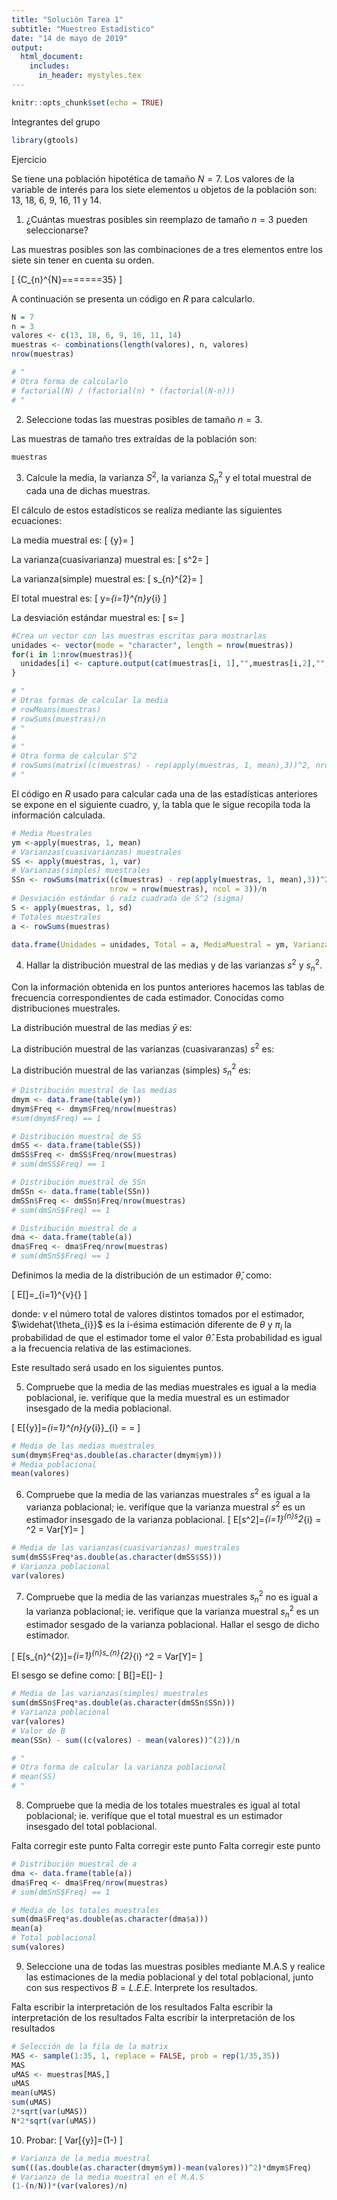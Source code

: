 ```yaml
---
title: "Solución Tarea 1"
subtitle: "Muestreo Estadístico"
date: "14 de mayo de 2019"
output:
  html_document:
    includes:
      in_header: mystyles.tex
---
```


```r
knitr::opts_chunk$set(echo = TRUE)
```

Integrantes del grupo

```r
library(gtools)
```

\begin{table}[h!]
\begin{flushleft}
 \begin{tabular}{||l c||} 
 \hline
 Nombre & Cédula \\ [0.5ex] 
 \hline\hline
 Esteban Moreno Rodríguez & 1152459914 \\ 
 \hline
 Luis Felipe Bedoya Martínez & 1088015006 \\ 
 \hline
 Sergio Iván Figueroa Sierra & 1031156865 \\
 \hline
 Yuberth Anderson Saavedra Coneo & Campo \\ [0.5ex] 
 \hline
\end{tabular}
\end{flushleft}
\end{table}

<!-- |               Nombre              |   Cedúla    | -->
<!-- | :-------------------------------: | :---------: | -->
<!-- | Esteban Moreno Rodríguez          | 1152459914  | -->
<!-- | Luis Felipe Bedoya Martínez       | 1088015006  | -->
<!-- | Sergio Iván Figueroa Sierra       | 1031156865  | -->
<!-- | Yuberth Anderson Saavedra Coneo   | Campo       | -->

Ejercicio

Se tiene una población hipotética de tamaño $N = 7$. Los valores de la variable de interés para los siete elementos u objetos de la población son: $13$, $18$, $6$, $9$, $16$, $11$ y $14$.

1) ¿Cuántas muestras posibles sin reemplazo de tamaño $n = 3$ pueden seleccionarse?

Las muestras posibles son las combinaciones de a tres elementos entre los siete sin tener en cuenta su orden.

\[
{C_{n}^{N}=\binom{N}{n}=\frac{N!}{n!(N-n)!}=\frac{7!}{3!(7-3)!}=\frac{7!}{3!\,4!}=\frac{(7)(6)(5)\,\cancel{4}!}{3!\,\cancel{4}!}=\frac{(7)\cancel{6}(5)}{\cancelto{\cancel{6}}{3!}}=35}
\]

A continuación se presenta un código en $R$ para calcularlo.
```r
N = 7
n = 3
valores <- c(13, 18, 6, 9, 16, 11, 14)
muestras <- combinations(length(valores), n, valores)
nrow(muestras)
```
```r
# "
# Otra forma de calcularlo
# factorial(N) / (factorial(n) * (factorial(N-n)))
# "
```

2) Seleccione todas las muestras posibles de tamaño $n = 3$.

Las muestras de tamaño tres extraídas de la población son:
```r
muestras
```

3) Calcule la media, la varianza $S^2$, la varianza $S_{n}^{2}$ y el total muestral de cada una de dichas muestras.

El cálculo de estos estadísticos se realiza mediante las siguientes ecuaciones: 

La media muestral es: 
\[
\bar{y}=\frac{\sum_{i=1}^{n}y_{i}}{n}
\]

La varianza(cuasivarianza) muestral es:
\[
s^2=\frac{\sum_{i=1}^{n}(y_{i}-\bar{y})^2}{n-1}
\]

La varianza(simple) muestral es:
\[
s_{n}^{2}=\frac{\sum_{i=1}^{n}(y_{i}-\bar{y})^2}{n}
\]

El total muestral es:
\[
y=\sum_{i=1}^{n}y_{i}
\]

La desviación estándar muestral es:
\[
s=\sqrt{s^2}
\]

```r
#Crea un vector con las muestras escritas para mostrarlas
unidades <- vector(mode = "character", length = nrow(muestras))
for(i in 1:nrow(muestras)){
  unidades[i] <- capture.output(cat(muestras[i, 1],"",muestras[i,2],"",muestras[i,3]))
}

# " 
# Otras formas de calcular la media
# rowMeans(muestras)
# rowSums(muestras)/n 
# "
# 
# "
# Otra forma de calcular S^2
# rowSums(matrix((c(muestras) - rep(apply(muestras, 1, mean),3))^2, nrow = 35, ncol = 3))/(n-1)
# "
```

El código en $R$ usado para calcular cada una de las estadísticas anteriores se expone en el siguiente cuadro, y, la tabla que le sigue recopila toda la información calculada. 

```r
# Media Muestrales
ym <-apply(muestras, 1, mean)
# Varianzas(cuasivarianzas) muestrales
SS <- apply(muestras, 1, var)
# Varianzas(simples) muestrales
SSn <- rowSums(matrix((c(muestras) - rep(apply(muestras, 1, mean),3))^2, 
                      nrow = nrow(muestras), ncol = 3))/n
# Desviación estándar ó raíz cuadrada de S^2 (sigma)
S <- apply(muestras, 1, sd)
# Totales muestrales
a <- rowSums(muestras)
```

```r
data.frame(Unidades = unidades, Total = a, MediaMuestral = ym, Varianza = SS,  VarSimple = SSn, DesvEstandar = S)
```

4) Hallar la distribución muestral de las medias y de las varianzas $s^{2}$ y $s_{n}^{2}$.

Con la información obtenida en los puntos anteriores hacemos las tablas de frecuencia correspondientes de cada estimador. Conocidas como distribuciones muestrales. 

La distribución muestral de las medias $\bar{y}$ es:

\begin{table}[ht!]
\begin{flushleft}
\begin{tabular}{ c|c c c c c c c c c c c c c c c c c c c|c} 
 $\bar{y}$ & $\frac{26}{3}$ & $\frac{28}{3}$ & $\frac{29}{3}$ & $10$ & $\frac{31}{3}$ & $11$ & $\frac{34}{3}$ & $\frac{35}{3}$ & $12$ & $\frac{37}{3}$ & $\frac{38}{3}$ & $13$ & $\frac{40}{3}$ & $\frac{41}{3}$ & $14$ & $\frac{43}{3}$ & $15$ & $\frac{47}{3}$ & $16$ & Total \\ [1ex] \hline\hline \\
 $\pi_{i}$ & $\frac{1}{35}$ & $\frac{1}{35}$ & $\frac{1}{35}$ & $\frac{1}{35}$ & $\frac{2}{35}$ & $\frac{4}{35}$ & $\frac{1}{35}$ & $\frac{2}{35}$ & $\frac{3}{35}$ & $\frac{1}{35}$ & $\frac{4}{35}$ & $\frac{1}{35}$ & $\frac{3}{35}$ & $\frac{2}{35}$ & $\frac{1}{35}$ & $\frac{3}{35}$ & $\frac{2}{35}$ & $\frac{1}{35}$ & $\frac{1}{35}$ & $1$ \\ [0.5ex]
\end{tabular}
\end{flushleft}
\end{table}

La distribución muestral de las varianzas (cuasivaranzas) $s^2$ es:

\begin{table}[ht!]
\begin{flushleft}
\begin{tabular}{ c|c c c c c c c c c c c c c c c c c|c} 
 $s^2$ & $\frac{7}{3}$ & $4$ & $\frac{19}{3}$ & $7$ & $\frac{37}{3}$ & $13$ & $\frac{49}{3}$ & $19$ & $\frac{61}{3}$ & $\frac{67}{3}$ & $25$ & $\frac{79}{3}$ & $28$ & $\frac{109}{3}$ & $\frac{112}{3}$ & $39$ & $\frac{125}{3}$ & Total \\ [1ex] \hline\hline \\
 $\pi_{i}$ & $\frac{2}{35}$ & $\frac{2}{35}$ & $\frac{5}{35}$ & $\frac{2}{35}$ & $\frac{3}{35}$ & $\frac{5}{35}$ & $\frac{2}{35}$ & $\frac{1}{35}$ & $\frac{2}{35}$ & $\frac{2}{35}$ & $\frac{1}{35}$ & $\frac{2}{35}$ & $\frac{1}{35}$ & $\frac{2}{35}$ & $\frac{1}{35}$ & $\frac{1}{35}$ & $\frac{1}{35}$ & $1$ \\ [0.5ex]
\end{tabular}
\end{flushleft}
\end{table}

La distribución muestral de las varianzas (simples) $s_{n}^{2}$ es:

\begin{table}[ht!]
\begin{flushleft}
\begin{tabular}{ c|c c c c c c c c c c c c c c c c c|c} 
 $s_{n}^{2}$ & $\frac{14}{9}$ & $\frac{8}{3}$ & $\frac{38}{9}$ & $\frac{14}{3}$ & $\frac{74}{9}$ & $\frac{26}{3}$ & $\frac{98}{9}$ & $\frac{38}{3}$ & $\frac{122}{9}$ & $\frac{134}{9}$ & $\frac{50}{3}$ & $\frac{158}{9}$ & $\frac{56}{3}$ & $\frac{218}{9}$ & $\frac{224}{9}$ & $26$ & $\frac{248}{9}$ & Total \\ [1ex] \hline\hline \\
 $\pi_{i}$ & $\frac{2}{35}$ & $\frac{2}{35}$ & $\frac{5}{35}$ & $\frac{2}{35}$ & $\frac{3}{35}$ & $\frac{5}{35}$ & $\frac{2}{35}$ & $\frac{1}{35}$ & $\frac{2}{35}$ & $\frac{2}{35}$ & $\frac{1}{35}$ & $\frac{2}{35}$ & $\frac{1}{35}$ & $\frac{2}{35}$ & $\frac{1}{35}$ & $\frac{1}{35}$ & $\frac{1}{35}$ & $1$ \\ [0.5ex]
\end{tabular}
\end{flushleft}
\end{table}

```r
# Distribución muestral de las medias
dmym <- data.frame(table(ym))
dmym$Freq <- dmym$Freq/nrow(muestras)
#sum(dmym$Freq) == 1
```
```r
# Distribución muestral de SS
dmSS <- data.frame(table(SS))
dmSS$Freq <- dmSS$Freq/nrow(muestras)
# sum(dmSS$Freq) == 1
```
```r
# Distribución muestral de SSn
dmSSn <- data.frame(table(SSn))
dmSSn$Freq <- dmSSn$Freq/nrow(muestras)
# sum(dmSnS$Freq) == 1
```

```r
# Distribución muestral de a
dma <- data.frame(table(a))
dma$Freq <- dma$Freq/nrow(muestras)
# sum(dmSnS$Freq) == 1
```

Definimos la media de la distribución de un estimador $\widehat{\theta}$, como:

\[
E[\widehat{\theta}]=\sum_{i=1}^{v}{\widehat{\theta_{i}}{\pi_{i}}}
\]

donde: $v$ el número total de valores distintos tomados por el estimador, $\widehat{\theta_{i}}$ es la i-ésima estimación diferente de $\theta$ y $\pi_{i}$ la probabilidad de que el estimador tome el valor $\widehat{\theta}$. Esta probabilidad es igual a la frecuencia relativa de las estimaciones.

Este resultado será usado en los siguientes puntos.

5) Compruebe que la media de las medias muestrales es igual a la media poblacional, ie. verifíque que la media muestral es un estimador insesgado de la media poblacional.

\[
E[\bar{y}]=\sum_{i=1}^{n}\bar{y_{i}}\pi_{i} = \mu = \frac{\sum_{i=1}^{N}Y_{i}}{N}
\]

```r
# Media de las medias muestrales
sum(dmym$Freq*as.double(as.character(dmym$ym)))
# Media poblacional
mean(valores)
```

6) Compruebe que la media de las varianzas muestrales $s^2$ es igual a la varianza poblacional;
ie. verifíque que la varianza muestral $s^2$ es un estimador insesgado de la varianza poblacional.
\[
E[s^2]=\sum_{i=1}^{n}s^2\pi_{i} = \sigma^2 = Var[Y]=\frac{\sum_{i=1}^{N}(Y_{i}-\bar{Y})^2}{N-1}
\]
```r
# Media de las varianzas(cuasivarianzas) muestrales
sum(dmSS$Freq*as.double(as.character(dmSS$SS)))
# Varianza poblacional
var(valores)
```

7) Compruebe que la media de las varianzas muestrales $s_{n}^{2}$ no es igual a la varianza poblacional; ie. verifíque que la varianza muestral $s_{n}^{2}$ es un estimador sesgado de la varianza poblacional. Hallar el sesgo de dicho estimador.

\[
E[s_{n}^{2}]=\sum_{i=1}^{n}s_{n}^{2}\pi_{i} \neq \sigma^2 = Var[Y]=\frac{\sum_{i=1}^{N}(Y_{i}-\bar{Y})^2}{N-1}
\]

El sesgo se define como:
\[
B[\hat{\theta}]=E[\hat{\theta}]-\theta
\]

```r
# Media de las varianzas(simples) muestrales
sum(dmSSn$Freq*as.double(as.character(dmSSn$SSn)))
# Varianza poblacional
var(valores)
# Valor de B 
mean(SSn) - sum((c(valores) - mean(valores))^(2))/n
```
```r
# "
# Otra forma de calcular la varianza poblacional
# mean(SS)
# "
```

8) Compruebe que la media de los totales muestrales es igual al total poblacional; ie. verifíque que el total muestral es un estimador insesgado del total poblacional.

Falta corregir este punto
Falta corregir este punto
Falta corregir este punto
```r
# Distribución muestral de a
dma <- data.frame(table(a))
dma$Freq <- dma$Freq/nrow(muestras)
# sum(dmSnS$Freq) == 1
```
```r
# Media de los totales muestrales
sum(dma$Freq*as.double(as.character(dma$a)))
mean(a)
# Total poblacional
sum(valores)
```
9) Seleccione una de todas las muestras posibles mediante M.A.S y realice las estimaciones de la media poblacional y del total poblacional, junto con sus respectivos $B=L.E.E.$ Interprete los resultados.

Falta escribir la interpretación de los resultados
Falta escribir la interpretación de los resultados
Falta escribir la interpretación de los resultados
```r
# Selección de la fila de la matrix
MAS <- sample(1:35, 1, replace = FALSE, prob = rep(1/35,35))
MAS
uMAS <- muestras[MAS,]
uMAS
mean(uMAS)
sum(uMAS)
2*sqrt(var(uMAS))
N*2*sqrt(var(uMAS))
```

10) Probar:
\[
Var[\bar{y}]=(1-\frac{n}{N})\frac{\sigma^2}{n} 
\]

```r
# Varianza de la media muestral
sum(((as.double(as.character(dmym$ym))-mean(valores))^2)*dmym$Freq)
# Varianza de la media muestral en el M.A.S
(1-(n/N))*(var(valores)/n)
```
